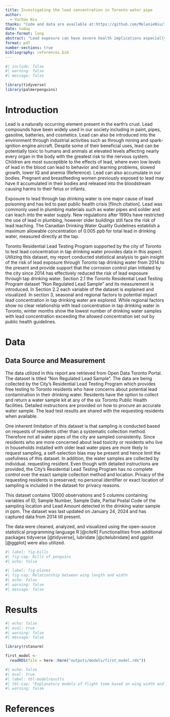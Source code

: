 ```yaml
---
title: Investigating the lead concentration in Toronto water pipe
author: 
  - Yuchao Niu
thanks: "Code and data are available at:https://github.com/MelanieNiu/Investigating-the-risk-of-lead-exposure-through-tap-drinking-water-in-Toronto- "
date: today
date-format: long
abstract: "Lead exposure can have severe health implications especially for the vulnerable groups of children and pregnant and breastfeeding women. This report investigates the risk of lead exposure through tap drinking water in the city of Toronto by analyzing an open dataset and found the risk level to be negligible. The report also found winter months to correlate with lower likelihood of lead exposure through tap drinking water. The report supported that the corrosion control plan implemented by the city is effective. "
format: pdf
number-sections: true
bibliography: references.bib
---
```


```r
#| include: false
#| warning: false
#| message: false

library(tidyverse)
library(palmerpenguins)
```


# Introduction

Lead is a naturally occurring element present in the earth’s crust. Lead compounds have been widely used in our society including in paint, pipes, gasoline, batteries, and cosmetics. Lead can also be introduced into the environment through industrial activities such as through mining and spark-ignition engine aircraft. Despite some of their beneficial uses, lead can be potentially toxic to humans and animals at elevated levels affecting nearly every organ in the body with the greatest risk to the nervous system. Children are most susceptible to the effects of lead, where even low levels of lead in the blood can lead to behavior and learning problems, slowed growth, lower IQ and anemia (Reference). Lead can also accumulate in our bodies. Pregnant and breastfeeding women previously exposed to lead may have it accumulated in their bodies and released into the bloodstream causing harms to their fetus or infants. 

Exposure to lead through tap drinking water is one major cause of lead poisoning and has led to past public health crisis [flinch citation]. Lead was commonly used in plumbing materials such as water pipes and solder and can leach into the water supply. New regulations after 1990s have restricted the use of lead in plumbing, however older buildings still face the risk of lead leaching. The Canadian Drinking Water Quality Guidelines establish a maximum allowable concentration of 0.005 ppb for total lead in drinking water, measured directly at the tap. 

Toronto Residential Lead Testing Program supported by the city of Toronto to test lead concentration in tap drinking water provides data in this aspect. Utilizing this dataset, my report conducted statistical analysis to gain insight of the risk of lead exposure through Toronto tap drinking water from 2014 to the present and provide support that the corrosion control plan initiated by the city since 2014 has effectively reduced the risk of lead exposure through tap drinking water. Section 2.1 the Toronto Residential Lead Testing Program dataset “Non Regulated Lead Sample” and its measurement is introduced. In Section 2.2 each variable of the dataset is explained and visualized. In section 3, seasonal and regional factors to potential impact lead concentration in tap drinking water are explored. While regional factors show no clear relationship with lead concentration in tap drinking water in Toronto, winter months show the lowest number of drinking water samples with lead concentration exceeding the allowed concentration set out by public health guidelines. 


# Data {#sec-data}

## Data Source and Measurement {#sec-datasource}
The data utilized in this report are retrieved from Open Data Toronto Portal. The dataset is titled “Non Regulated Lead Sample”. The data are being collected by the City’s Residential Lead Testing Program which provides free testing to Toronto residents who have concerns about potential lead contamination in their drinking water. Residents have the option to collect and return a water sample kit at any of the six Toronto Public Health facilities. Detailed instructions are provided on how to procure an accurate water sample. The lead test results are shared with the requesting residents when available.

One inherent limitation of this dataset is that sampling is conducted based on requests of residents other than a systematic collection method. Therefore not all water pipes of the city are sampled consistently. Since residents who are more concerned about lead toxicity or residents who live in households installed with older lead water pipes are more likely to request sampling, a self-selection bias may be present and hence limit the usefulness of this dataset. In addition, the water samples are collected by individual. requesting resident. Even though with detailed instructions are provided, the City’s Residential Lead Testing Program has no complete control over the exact sample collection method and location. 
Privacy of the requesting residents is preserved; no personal identifier or exact location of sampling is included in the dataset for privacy reasons. 

This dataset contains 13000 observations and 5 columns containing variables of ID, Sample Number, Sample Date, Partial Postal Code of the sampling location and Lead Amount detected in the drinking water sample in ppm. The dataset was last updated on January 24, 2024 and has captured data from 2014 till present.

The data were cleaned, analyzed, and visualized using the open-source statistical programming language R [@citeR] Functionalities from additional packages tidyverse [@tidyverse], lubridate [@citelubridate] and ggplot [@ggplot] were also utilized.


```r
#| label: fig-bills
#| fig-cap: Bills of penguins
#| echo: false

```


```r
#| label: fig-planes
#| fig-cap: Relationship between wing length and width
#| echo: false
#| warning: false
#| message: false


```







# Results



```r
#| echo: false
#| eval: true
#| warning: false
#| message: false

library(rstanarm)

first_model <-
  readRDS(file = here::here("outputs/models/first_model.rds"))
```

```r
#| echo: false
#| eval: true
#| label: tbl-modelresults
#| tbl-cap: "Explanatory models of flight time based on wing width and wing length"
#| warning: false


```





\newpage


# References


